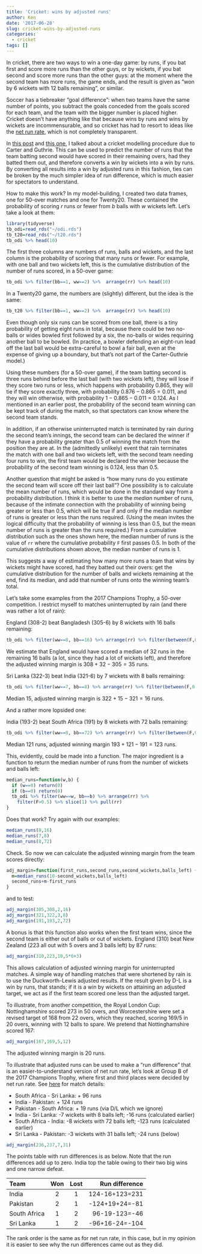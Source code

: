 ```yaml
---
title: 'Cricket: wins by adjusted runs'
author: Ken
date: '2017-06-28'
slug: cricket-wins-by-adjusted-runs
categories:
  - cricket
tags: []
---
```


In cricket, there are two ways to win a one-day game: by runs, if you bat first and score more runs than the other guys, or by wickets, if you bat second and score more runs than the other guys: at the moment where the second team has more runs, the game ends, and the result is given as "won by 6 wickets with 12 balls remaining", or similar.

Soccer has a tiebreaker "goal difference": when two teams have the same number of points, you subtract the goals conceded from the goals scored for each team, and the team with the bigger number is placed higher. Cricket doesn't have anything like that because wins by runs and wins by wickets are incommensurable, and so cricket has had to resort to ideas like the [net run rate](https://en.wikipedia.org/wiki/Net_run_rate), which is not completely transparent.

In [this post](https://nxskok.github.io/blog/2017/06/01/carter-and-guthrie/) and [this one](https://nxskok.github.io/blog/2017/06/01/carter-and-guthrie-part-2-model-building/), I talked about a cricket modelling procedure due to Carter and Guthrie. This can be used to predict the number of runs that the team batting second would have scored in their remaining overs, had they batted them out, and therefore converts a win by wickets into a win by runs. By converting all results into a win by adjusted runs in this fashion, ties can be broken by the much simpler idea of run difference, which is much easier for spectators to understand.

How to make this work? In my model-building, I created two data frames, one for 50-over matches and one for Twenty20. These contained the probability of scoring $r$ runs or fewer from $b$ balls with $w$ wickets left. Let's take a look at them:

```r
library(tidyverse)
tb_odi=read_rds("~/odi.rds")
tb_t20=read_rds("~/t20.rds")
tb_odi %>% head(10)
```

The first three columns are numbers of runs, balls and wickets, and the last column is the probability of scoring that many runs or fewer. For example, with one ball and two wickets left, this is the cumulative distribution of the number of runs scored, in a 50-over game:

```r
tb_odi %>% filter(bb==1, ww==2) %>%  arrange(rr) %>% head(10)
```

In a Twenty20 game, the numbers are (slightly) different, but the idea is the same:

```r
tb_t20 %>% filter(bb==1, ww==2) %>%  arrange(rr) %>% head(10)
```

Even though only six runs can be scored from one ball, there is a tiny probability of getting eight runs in total, because there could be two no-balls or wides bowled first followed by a six, the no-balls or wides requiring another ball to be bowled. (In practice, a bowler defending an eight-run lead off the last ball would be extra-careful to bowl a fair ball, even at the expense of giving up a boundary, but that's not part of the Carter-Guthrie model.)

Using these numbers (for a 50-over game), if the team batting second is three runs behind before the last ball (with two wickets left), they will lose if they score two runs or less, which happens with probability 0.865, they will tie if they score exactly three, with probability $0.876-0.865=0.011$, and they will win otherwise, with probability $1-0.865-0.011=0.124$. As I mentioned in an earlier post, the probability of the second team winning can be kept track of during the match, so that spectators can know where the second team stands. 

In addition, if an otherwise uninterrupted match is terminated by rain during the second team's innings, the second team can be declared the winner if they have a probability greater than 0.5 of winning the match from the position they are at. In the (admittedly unlikely) event that rain terminates the match with one ball and two wickets left, with the second team needing four runs to win, the first team would be declared the winner because the probability of the second team winning is 0.124, less than 0.5.

Another question that might be asked is "how many runs do you estimate the second team will score off their last ball"? One possibility is to calculate the mean number of runs, which would be done in the standard way from a probability distribution. I think it is better to use the *median* number of runs, because of the intimate connection with the probability of winning being greater or less than 0.5, which will be true if and only if the median number of runs is greater or less than the runs required. (Using the mean invites the logical difficulty that the probability of winning is less than 0.5, but the mean number of runs is greater than the runs required.) From a cumulative distribution such as the ones shown here, the median number of runs is the value of `rr` where the cumulative probability `F` first passes 0.5. In both of the cumulative distributions shown above, the median number of runs is 1.

This suggests a way of estimating how many more runs a team that wins by wickets might have scored, had they batted out their overs: get the cumulative distribution for the number of balls and wickets remaining at the end, find its median, and add that number of runs onto the winning team's total. 

Let's take some examples from the 2017 Champions Trophy, a 50-over competition. I restrict myself to matches uninterrupted by rain (and there was rather a lot of rain):

England (308-2) beat Bangladesh (305-6) by 8 wickets with 16 balls remaining:

```r
tb_odi %>% filter(ww==8, bb==16) %>% arrange(rr) %>% filter(between(F,0.4,0.6))
```

We estimate that England would have scored a median of 32 runs in the remaining 16 balls (a lot, since they had a lot of wickets left), and therefore the adjusted winning margin is $308+32-305=35$ runs.

Sri Lanka (322-3) beat India (321-6) by 7 wickets with 8 balls remaining:

```r
tb_odi %>% filter(ww==7, bb==8) %>% arrange(rr) %>% filter(between(F,0.4,0.6))
```

Median 15, adjusted winning margin is $322+15-321=16$ runs.

And a rather more lopsided one:

India (193-2) beat South Africa (191) by 8 wickets with 72 balls remaining:

```r
tb_odi %>% filter(ww==8, bb==72) %>% arrange(rr) %>% filter(between(F,0.4,0.6))
```

Median 121 runs, adjusted winning margin $193+121-191=123$ runs.

This, evidently, could be made into a function. The major ingredient is a function to return the median number of runs from the number of wickets and balls left:

```r
median_runs=function(w,b) {
  if (w==0) return(0)
  if (b==0) return(0)
  tb_odi %>% filter(ww==w, bb==b) %>% arrange(rr) %>% 
    filter(F>0.5) %>% slice(1) %>% pull(rr)
}
```

Does that work? Try again with our examples:

```r
median_runs(8,16)
median_runs(7,8)
median_runs(8,72)
```

Check. So now we can calculate the adjusted winning margin from the team scores directly:

```r
adj_margin=function(first_runs,second_runs,second_wickets,balls_left) {
  m=median_runs(10-second_wickets,balls_left)
  second_runs+m-first_runs
}
```

and to test:

```r
adj_margin(305,308,2,16)
adj_margin(321,322,3,8)
adj_margin(191,193,2,72)
```

A bonus is that this function also works when the first team wins, since the second team is either out of balls or out of wickets. England (310) beat New Zealand (223 all out with 5 overs and 3 balls left) by 87 runs:

```r
adj_margin(310,223,10,5*6+3)
```

This allows calculation of adjusted winning margin for uninterrupted matches. A simple way of handling matches that were shortened by rain is to use the Duckworth-Lewis adjusted results. If the result given by D-L is a win by runs, that stands; if it is a win by wickets on attaining an adjusted target, we act as if the first team scored one less than the adjusted target. 

To illustrate, from another competition, the Royal London Cup: Nottinghamshire scored 273 in 50 overs, and Worcestershire were set a revised target of 168 from 22 overs, which they reached, scoring 169/5 in 20 overs, winning with 12 balls to spare. We pretend that Nottinghamshire scored 167:

```r
adj_margin(167,169,5,12)
```

The adjusted winning margin is 20 runs.

To illustrate that adjusted runs can be used to make a "run difference" that is an easier-to-understand version of net run rate, let's look at Group B of the 2017 Champions Trophy, where first and third places were decided by net run rate. See [here](http://www.espncricinfo.com/icc-champions-trophy-2017/engine/series/1022345.html) for match details:

- South Africa - Sri Lanka: + 96 runs
- India - Pakistan: + 124 runs
- Pakistan - South Africa: + 19 runs (via D/L which we ignore)
- India - Sri Lanka: -7 wickets with 8 balls left; -16 runs (calculated earlier)
- South Africa - India: -8 wickets with 72 balls left; -123 runs (calculated earlier)
- Sri Lanka - Pakistan: -3 wickets with 31 balls left; -24 runs (below)

```r
adj_margin(236,237,7,31)
```

The points table with run differences is as below. Note that the run differences add up to zero. India top the table owing to their two big wins and one narrow defeat. 

| Team         | Won | Lost |  Run difference|
|:-------------|:---:|:----:|---------------:|
| India        | 2   | 1    | 124-16+123=231 |
| Pakistan     | 2   | 1    | -124+19+24=-81 |
| South Africa | 1   | 2    | 96-19-123=-46  |
| Sri Lanka    | 1   | 2    | -96+16-24=-104 |


The rank order is the same as for net run rate, in this case, but in my opinion it is easier to see why the run differences came out as they did.